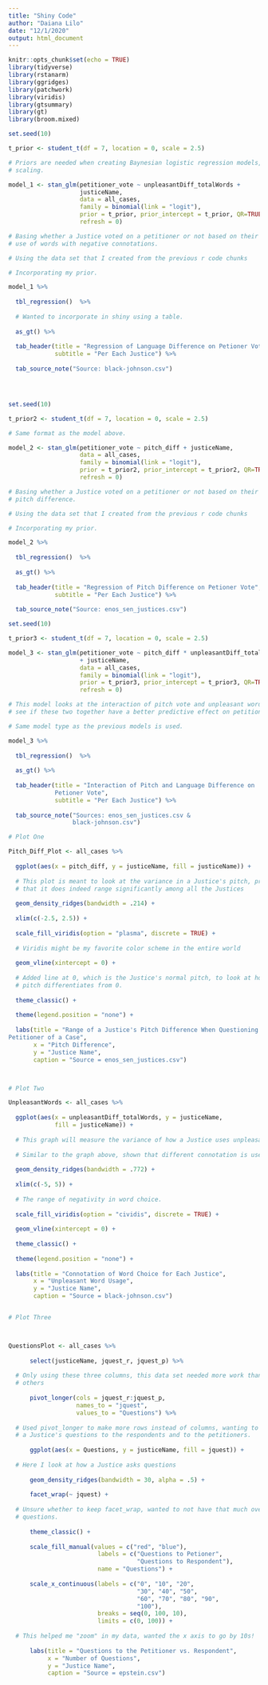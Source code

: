 ```yaml
---
title: "Shiny Code"
author: "Daiana Lilo"
date: "12/1/2020"
output: html_document
---
```


```r
knitr::opts_chunk$set(echo = TRUE)
library(tidyverse)
library(rstanarm)
library(ggridges)
library(patchwork)
library(viridis)
library(gtsummary)
library(gt)
library(broom.mixed)
```



```r

set.seed(10)

t_prior <- student_t(df = 7, location = 0, scale = 2.5)

# Priors are needed when creating Baynesian logistic regression models, with 
# scaling.

model_1 <- stan_glm(petitioner_vote ~ unpleasantDiff_totalWords + 
                    justiceName, 
                    data = all_cases,
                    family = binomial(link = "logit"), 
                    prior = t_prior, prior_intercept = t_prior, QR=TRUE,
                    refresh = 0)

# Basing whether a Justice voted on a petitioner or not based on their 
# use of words with negative connotations.

# Using the data set that I created from the previous r code chunks

# Incorporating my prior.

model_1 %>%
  
  tbl_regression()  %>%
  
  # Wanted to incorporate in shiny using a table.
  
  as_gt() %>%
  
  tab_header(title = "Regression of Language Difference on Petioner Vote",
             subtitle = "Per Each Justice") %>%
  
  tab_source_note("Source: black-johnson.csv")





```


```r

set.seed(10)

t_prior2 <- student_t(df = 7, location = 0, scale = 2.5)

# Same format as the model above.

model_2 <- stan_glm(petitioner_vote ~ pitch_diff + justiceName, 
                    data = all_cases,
                    family = binomial(link = "logit"), 
                    prior = t_prior2, prior_intercept = t_prior2, QR=TRUE,
                    refresh = 0)

# Basing whether a Justice voted on a petitioner or not based on their 
# pitch difference.

# Using the data set that I created from the previous r code chunks

# Incorporating my prior.

model_2 %>%
  
  tbl_regression()  %>%
  
  as_gt() %>%
  
  tab_header(title = "Regression of Pitch Difference on Petioner Vote",
             subtitle = "Per Each Justice") %>%
  
  tab_source_note("Source: enos_sen_justices.csv")

```


```r

set.seed(10)

t_prior3 <- student_t(df = 7, location = 0, scale = 2.5)

model_3 <- stan_glm(petitioner_vote ~ pitch_diff * unpleasantDiff_totalWords 
                    + justiceName, 
                    data = all_cases,
                    family = binomial(link = "logit"), 
                    prior = t_prior3, prior_intercept = t_prior3, QR=TRUE,
                    refresh = 0)

# This model looks at the interaction of pitch vote and unpleasant words to
# see if these two together have a better predictive effect on petitioner vote.

# Same model type as the previous models is used.

model_3 %>%
  
  tbl_regression()  %>%
  
  as_gt() %>%
  
  tab_header(title = "Interaction of Pitch and Language Difference on 
             Petioner Vote",
             subtitle = "Per Each Justice") %>%
  
  tab_source_note("Sources: enos_sen_justices.csv &
                  black-johnson.csv")

```



```r

# Plot One

Pitch_Diff_Plot <- all_cases %>%
  
  ggplot(aes(x = pitch_diff, y = justiceName, fill = justiceName)) +
  
  # This plot is meant to look at the variance in a Justice's pitch, proving
  # that it does indeed range significantly among all the Justices
  
  geom_density_ridges(bandwidth = .214) +
  
  xlim(c(-2.5, 2.5)) +
  
  scale_fill_viridis(option = "plasma", discrete = TRUE) +
  
  # Viridis might be my favorite color scheme in the entire world
  
  geom_vline(xintercept = 0) +
  
  # Added line at 0, which is the Justice's normal pitch, to look at how
  # pitch differentiates from 0.
  
  theme_classic() +
  
  theme(legend.position = "none") +
  
  labs(title = "Range of a Justice's Pitch Difference When Questioning the
Petitioner of a Case",
       x = "Pitch Difference",
       y = "Justice Name",
       caption = "Source = enos_sen_justices.csv") 



# Plot Two

UnpleasantWords <- all_cases %>%
  
  ggplot(aes(x = unpleasantDiff_totalWords, y = justiceName,
             fill = justiceName)) +
  
  # This graph will measure the variance of how a Justice uses unpleasant words
  
  # Similar to the graph above, shown that different connotation is used 
  
  geom_density_ridges(bandwidth = .772) +
  
  xlim(c(-5, 5)) +
  
  # The range of negativity in word choice.
  
  scale_fill_viridis(option = "cividis", discrete = TRUE) +
  
  geom_vline(xintercept = 0) +
  
  theme_classic() +
  
  theme(legend.position = "none") +
  
  labs(title = "Connotation of Word Choice for Each Justice",
       x = "Unpleasant Word Usage",
       y = "Justice Name",
       caption = "Source = black-johnson.csv") 


# Plot Three



QuestionsPlot <- all_cases %>%
  
      select(justiceName, jquest_r, jquest_p) %>%
  
  # Only using these three columns, this data set needed more work than the 
  # others
  
      pivot_longer(cols = jquest_r:jquest_p, 
                   names_to = "jquest",
                   values_to = "Questions") %>%
  
  # Used pivot_longer to make more rows instead of columns, wanting to combine
  # a Justice's questions to the respondents and to the petitioners.
  
      ggplot(aes(x = Questions, y = justiceName, fill = jquest)) +
  
  # Here I look at how a Justice asks questions 
  
      geom_density_ridges(bandwidth = 30, alpha = .5) +
  
      facet_wrap(~ jquest) +
  
  # Unsure whether to keep facet_wrap, wanted to not have that much overlap in
  # questions.
  
      theme_classic() +
  
      scale_fill_manual(values = c("red", "blue"),
                         labels = c("Questions to Petioner", 
                                    "Questions to Respondent"),
                         name = "Questions") +
  
      scale_x_continuous(labels = c("0", "10", "20", 
                                    "30", "40", "50",
                                    "60", "70", "80", "90",
                                    "100"),
                         breaks = seq(0, 100, 10),
                         limits = c(0, 100)) +
  
  # This helped me "zoom" in my data, wanted the x axis to go by 10s!
  
      labs(title = "Questions to the Petitioner vs. Respondent",
           x = "Number of Questions",
           y = "Justice Name",
           caption = "Source = epstein.csv")


```






